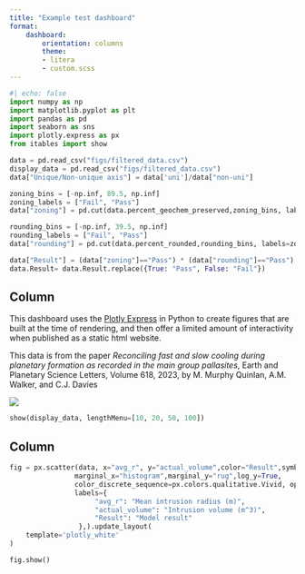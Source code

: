 ```yaml
--- 
title: "Example test dashboard"
format:
    dashboard:
        orientation: columns
        theme: 
        - litera
        - custom.scss
--- 
```




```python

#| echo: false
import numpy as np
import matplotlib.pyplot as plt
import pandas as pd
import seaborn as sns
import plotly.express as px
from itables import show

data = pd.read_csv("figs/filtered_data.csv")
display_data = pd.read_csv("figs/filtered_data.csv")
data["Unique/Non-unique axis"] = data['uni']/data["non-uni"]

zoning_bins = [-np.inf, 89.5, np.inf]
zoning_labels = ["Fail", "Pass"]
data["zoning"] = pd.cut(data.percent_geochem_preserved,zoning_bins, labels=zoning_labels)

rounding_bins = [-np.inf, 39.5, np.inf]
rounding_labels = ["Fail", "Pass"]
data["rounding"] = pd.cut(data.percent_rounded,rounding_bins, labels=zoning_labels)

data["Result"] = (data["zoning"]=="Pass") * (data["rounding"]=="Pass")
data.Result= data.Result.replace({True: "Pass", False: "Fail"})
```

## Column {width=50%}

::: {.card title="Building dashboards with Python"}

This dashboard uses the [Plotly Express](https://plotly.com/python/plotly-express/) in Python to create figures that are built at the time of rendering, and then offer a limited amount of interactivity when published as a static html website.

This data is from the paper *Reconciling fast and slow cooling during planetary formation as recorded in the main group pallasites*, Earth and Planetary Science Letters, Volume 618, 2023, by M. Murphy Quinlan, A.M. Walker, and C.J. Davies

[![](https://zenodo.org/badge/DOI/10.1016/j.epsl.2023.118284.svg)](https://doi.org/10.1016/j.epsl.2023.118284)

:::

::: {.card }

```python
show(display_data, lengthMenu=[10, 20, 50, 100])
```

:::

## Column {width=50%}

```python

fig = px.scatter(data, x="avg_r", y="actual_volume",color="Result",symbol="Result",
                marginal_x="histogram",marginal_y="rug",log_y=True,
                color_discrete_sequence=px.colors.qualitative.Vivid, opacity=0.5,
                labels={
                     "avg_r": "Mean intrusion radius (m)",
                     "actual_volume": "Intrusion volume (m^3)",
                     "Result": "Model result"
                 },).update_layout(
    template='plotly_white'
)

fig.show()
```